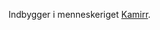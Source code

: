 {{title:Kamirraner}}
{{author:Laura Holmegaard}}
{{timestamp:2009-11-17T15:57:44Z}}
{{copyright:Kamirraner}}
Indbygger i menneskeriget [[Kamirr]].